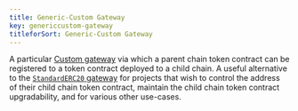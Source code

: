 ```yaml
---
title: Generic-Custom Gateway
key: genericcustom-gateway
titleforSort: Generic-Custom Gateway
---
```


A particular [Custom gateway](/intro/glossary#custom-gateway) via which a parent chain token contract can be registered to a token contract deployed to a child
chain. A useful alternative to the [`StandardERC20` gateway](/intro/glossary#standarderc20-gateway) for projects that wish to control the address of their child
chain token contract, maintain the child chain token contract upgradability, and for various other use-cases.
